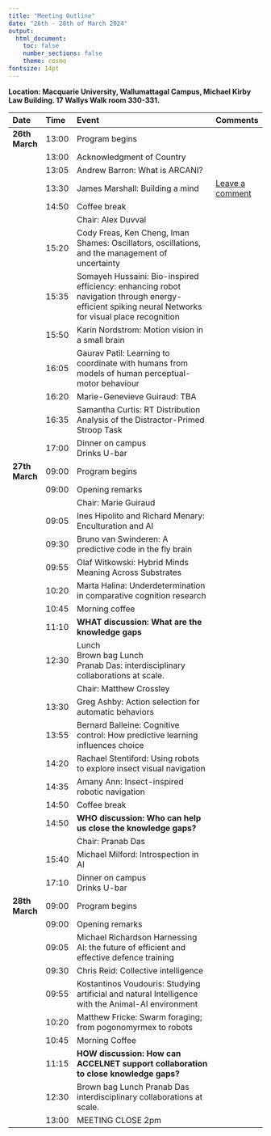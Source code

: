 ```yaml
---
title: "Meeting Outline"
date: "26th - 28th of March 2024"
output:
  html_document:
    toc: false
    number_sections: false
    theme: cosmo
fontsize: 14pt
---
```


**Location: Macquarie University, Wallumattagal Campus, Michael Kirby Law Building. 17 Wallys Walk room 330-331.**

| Date           |   Time | Event                                                                                                                                               | Comments                                       |
| :------------- | :----- | :-------------------------------------------------------------------------------------------------------------------------------------------------- | :--------------------                          |
| **26th March** |  13:00 | Program begins                                                                                                                                      |                                                |
|                |  13:00 | Acknowledgment of Country                                                                                                                           |                                                |
|                |  13:05 | Andrew Barron: What is ARCANI?                                                                                                                      |                                                |
|                |  13:30 | James Marshall: Building a mind                                                                                                                     | <a href="" target="_blank">Leave a comment</a> |
|                |  14:50 | Coffee break                                                                                                                                        |                                                |
|                |        | Chair: Alex Duvval                                                                                                                                  |                                                |
|                |  15:20 | Cody Freas, Ken Cheng, Iman Shames: Oscillators, oscillations, and the management of uncertainty                                                    |                                                |
|                |  15:35 | Somayeh Hussaini: Bio-inspired efficiency: enhancing robot navigation through energy-efficient spiking neural Networks for visual place recognition |                                                |
|                |  15:50 | Karin Nordstrom: Motion vision in a small brain                                                                                                     |                                                |
|                |  16:05 | Gaurav Patil: Learning to coordinate with humans from models of human perceptual-motor behaviour                                                    |                                                |
|                |  16:20 | Marie-Genevieve Guiraud: TBA                                                                                                                        |                                                |
|                |  16:35 | Samantha Curtis: RT Distribution Analysis of the Distractor-Primed Stroop Task                                                                      |                                                |
|                |  17:00 | Dinner on campus <br> Drinks U-bar                                                                                                                  |                                                |
| **27th March** |  09:00 | Program begins                                                                                                                                      |                                                |
|                |  09:00 | Opening remarks                                                                                                                                     |                                                |
|                |        | Chair: Marie Guiraud                                                                                                                                |                                                |
|                |  09:05 | Ines Hipolito and Richard Menary: Enculturation and AI                                                                                              |                                                |
|                |  09:30 | Bruno van Swinderen: A predictive code in the fly brain                                                                                             |                                                |
|                |  09:55 | Olaf Witkowski: Hybrid Minds Meaning Across Substrates                                                                                              |                                                |
|                |  10:20 | Marta Halina: Underdetermination in comparative cognition research                                                                                  |                                                |
|                |  10:45 | Morning coffee                                                                                                                                      |                                                |
|                |  11:10 | **WHAT discussion: What are the knowledge gaps**                                                                                                    |                                                |
|                |  12:30 | Lunch <br> Brown bag Lunch <br> Pranab Das: interdisciplinary collaborations at scale.                                                              |                                                |
|                |        | Chair: Matthew Crossley                                                                                                                             |                                                |
|                |  13:30 | Greg Ashby: Action selection for automatic behaviors                                                                                                |                                                |
|                |  13:55 | Bernard Balleine: Cognitive control: How predictive learning influences choice                                                                      |                                                |
|                |  14:20 | Rachael Stentiford: Using robots to explore insect visual navigation                                                                                |                                                |
|                |  14:35 | Amany Ann: Insect-inspired robotic navigation                                                                                                       |                                                |
|                |  14:50 | Coffee break                                                                                                                                        |                                                |
|                |  14:50 | **WHO discussion: Who can help us close the knowledge gaps?**                                                                                       |                                                |
|                |        | Chair: Pranab Das                                                                                                                                   |                                                |
|                |  15:40 | Michael Milford: Introspection in AI                                                                                                                |                                                |
|                |  17:10 | Dinner on campus <br> Drinks U-bar                                                                                                                  |                                                |
| **28th March** |  09:00 | Program begins                                                                                                                                      |                                                |
|                |  09:00 | Opening remarks                                                                                                                                     |                                                |
|                |  09:05 | Michael Richardson Harnessing AI: the future of efficient and effective defence training                                                            |                                                |
|                |  09:30 | Chris Reid: Collective intelligence                                                                                                                 |                                                |
|                |  09:55 | Kostantinos Voudouris: Studying artificial and natural Intelligence with the Animal-AI environment                                                  |                                                |
|                |  10:20 | Matthew Fricke: Swarm foraging; from pogonomyrmex to robots                                                                                         |                                                |
|                |  10:45 | Morning Coffee                                                                                                                                      |                                                |
|                |  11:15 | **HOW discussion: How can ACCELNET support collaboration to close knowledge gaps?**                                                                 |                                                |
|                |  12:30 | Brown bag Lunch Pranab Das interdisciplinary collaborations at scale.                                                                               |                                                |
|                |  13:00 | MEETING CLOSE 2pm                                                                                                                                   |                                                |
